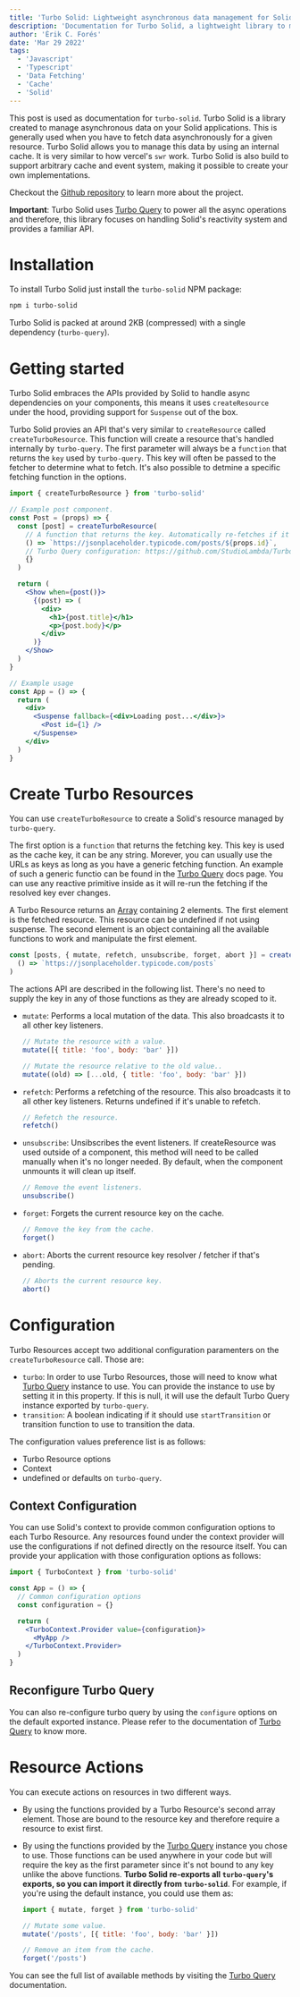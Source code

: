 ```yaml
---
title: 'Turbo Solid: Lightweight asynchronous data management for Solid'
description: 'Documentation for Turbo Solid, a lightweight library to manage asynchronous data in Solid'
author: 'Èrik C. Forés'
date: 'Mar 29 2022'
tags:
  - 'Javascript'
  - 'Typescript'
  - 'Data Fetching'
  - 'Cache'
  - 'Solid'
---
```


This post is used as documentation for `turbo-solid`. Turbo Solid is a library
created to manage asynchronous data on your Solid applications.
This is generally used when you have to fetch data asynchronously for a given resource.
Turbo Solid allows you to manage this data by using an internal cache.
It is very similar to how vercel's `swr` work. Turbo Solid is also build
to support arbitrary cache and event system, making it possible to create your
own implementations.

Checkout the [Github repository](https://github.com/StudioLambda/TurboSolid) to learn more about the project.

**Important**: Turbo Solid uses [Turbo Query](https://github.com/StudioLambda/TurboQuery)
to power all the async operations and therefore, this library focuses on handling Solid's reactivity system and provides a familiar API.

# Installation

To install Turbo Solid just install the `turbo-solid` NPM package:

```sh
npm i turbo-solid
```

Turbo Solid is packed at around 2KB (compressed) with a single dependency (`turbo-query`).

# Getting started

Turbo Solid embraces the APIs provided by Solid to handle async dependencies on your
components, this means it uses `createResource` under the hood, providing support for
`Suspense` out of the box.

Turbo Solid provies an API that's very similar to `createResource` called
`createTurboResource`. This function will create a resource that's handled
internally by `turbo-query`. The first parameter will always be a `function`
that returns the `key` used by `turbo-query`. This key will often be passed
to the fetcher to determine what to fetch. It's also possible to detmine a
specific fetching function in the options.

```jsx
import { createTurboResource } from 'turbo-solid'

// Example post component.
const Post = (props) => {
  const [post] = createTurboResource(
    // A function that returns the key. Automatically re-fetches if it changes.
    () => `https://jsonplaceholder.typicode.com/posts/${props.id}`,
    // Turbo Query configuration: https://github.com/StudioLambda/TurboQuery + a few extra
    {}
  )

  return (
    <Show when={post()}>
      {(post) => (
        <div>
          <h1>{post.title}</h1>
          <p>{post.body}</p>
        </div>
      )}
    </Show>
  )
}

// Example usage
const App = () => {
  return (
    <div>
      <Suspense fallback={<div>Loading post...</div>}>
        <Post id={1} />
      </Suspense>
    </div>
  )
}
```

# Create Turbo Resources

You can use `createTurboResource` to create a Solid's resource managed by `turbo-query`.

The first option is a `function` that returns the fetching key. This key is used as the cache key, it can be any string. Morever, you can usually use the URLs as keys as long
as you have a generic fetching function. An example of such a generic functio can be found
in the [Turbo Query](https://github.com/StudioLambda/TurboQuery) docs page. You can use
any reactive primitive inside as it will re-run the fetching if the resolved key ever changes.

A Turbo Resource returns an [Array](https://developer.mozilla.org/en-US/docs/Web/JavaScript/Reference/Global_Objects/Array) containing 2 elements. The first element is
the fetched resource. This resource can be undefined if not using suspense. The second
element is an object containing all the available functions to work and manipulate the
first element.

```js
const [posts, { mutate, refetch, unsubscribe, forget, abort }] = createTurboResource(
  () => `https://jsonplaceholder.typicode.com/posts`
)
```

The actions API are described in the following list.
There's no need to supply the key in any of those functions as they are already scoped to it.

- `mutate`: Performs a local mutation of the data. This also broadcasts it to all other key listeners.

  ```js
  // Mutate the resource with a value.
  mutate([{ title: 'foo', body: 'bar' }])

  // Mutate the resource relative to the old value..
  mutate((old) => [...old, { title: 'foo', body: 'bar' }])
  ```

- `refetch`: Performs a refetching of the resource. This also broadcasts it to all other key listeners. Returns undefined if it's unable to refetch.

  ```js
  // Refetch the resource.
  refetch()
  ```

- `unsubscribe`: Unsibscribes the event listeners. If createResource was used outside of a component, this method will need to be called manually when it's no longer needed. By default, when the component unmounts it will clean up itself.

  ```js
  // Remove the event listeners.
  unsubscribe()
  ```

- `forget`: Forgets the current resource key on the cache.

  ```js
  // Remove the key from the cache.
  forget()
  ```

- `abort`: Aborts the current resource key resolver / fetcher if that's pending.

  ```js
  // Aborts the current resource key.
  abort()
  ```

# Configuration

Turbo Resources accept two additional configuration paramenters on the
`createTurboResource` call. Those are:

- `turbo`: In order to use Turbo Resources, those will need to know what [Turbo Query](https://github.com/StudioLambda/TurboQuery) instance to use. You can provide the instance to use by setting it in this property. If this is null, it will use the default Turbo Query instance exported by `turbo-query`.
- `transition`: A boolean indicating if it should use `startTransition` or transition function to use to transition the data.

The configuration values preference list is as follows:

- Turbo Resource options
- Context
- undefined or defaults on `turbo-query`.

## Context Configuration

You can use Solid's context to provide common configuration options to each Turbo Resource. Any resources found under the context provider will use the configurations if not defined directly on the resource itself. You can provide your application with those configuration options as follows:

```jsx
import { TurboContext } from 'turbo-solid'

const App = () => {
  // Common configuration options
  const configuration = {}

  return (
    <TurboContext.Provider value={configuration}>
      <MyApp />
    </TurboContext.Provider>
  )
}
```

## Reconfigure Turbo Query

You can also re-configure turbo query by using the `configure` options on the default exported instance. Please refer to the documentation of [Turbo Query](https://github.com/StudioLambda/TurboQuery) to know more.

# Resource Actions

You can execute actions on resources in two different ways.

- By using the functions provided by a Turbo Resource's second array element. Those are bound to the resource key and therefore require a resource to exist first.

- By using the functions provided by the [Turbo Query](https://github.com/StudioLambda/TurboQuery) instance you chose to use. Those functions can be used anywhere in your code but will require the key as the first parameter since it's not bound to any key unlike the above functions. **Turbo Solid re-exports all `turbo-query`'s exports, so you can import it directly from `turbo-solid`**. For example, if you're using the default instance, you could use them as:

  ```js
  import { mutate, forget } from 'turbo-solid'

  // Mutate some value.
  mutate('/posts', [{ title: 'foo', body: 'bar' }])

  // Remove an item from the cache.
  forget('/posts')
  ```

You can see the full list of available methods by visiting the [Turbo Query](https://github.com/StudioLambda/TurboQuery) documentation.
